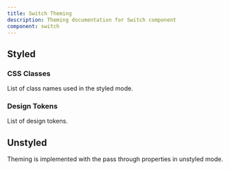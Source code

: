 ```yaml
---
title: Switch Theming
description: Theming documentation for Switch component
component: switch
---
```


## Styled

### CSS Classes

List of class names used in the styled mode.

<DocTable name="Switch" category="style" />

### Design Tokens

List of design tokens.

<DocTable name="ToggleSwitch" category="token" />

## Unstyled

Theming is implemented with the pass through properties in unstyled mode.
